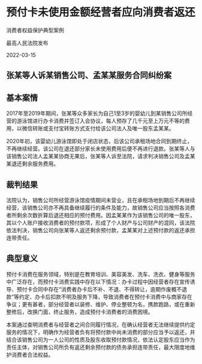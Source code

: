 # 预付卡未使用金额经营者应向消费者返还

消费者权益保护典型案例

最高人民法院发布

2022-03-15

  

## 张某等人诉某销售公司、孟某某服务合同纠纷案

## 基本案情

2017年至2019年期间，张某等众多家长为自己1至3岁的婴幼儿到某销售公司所经营的游泳馆进行办卡消费并签订入会协议，每人预存了几千元至上万元不等的费用，以微信转账或支付宝转账方式支付给该公司法人及唯一股东孟某某。

2020年初，该婴幼儿游泳馆即处于闭店状态，后该公司承租场地合同到期终止，不再继续经营。该公司在退还部分家长未使用费用后便不再进行退款。张某等人与该销售公司法人孟某某协商无果后，张某等人诉至法院，请求判决销售公司及孟某某退还剩余服务费用。

## 裁判结果

法院认为，销售公司所经营游泳馆疫情期间未营业，且在承租场地到期后不再继续经营，该销售公司亦不再具备继续履行的条件及能力，故销售公司应当按照各消费者所剩余次数折算后退还相应的预付费用。因孟某某作为该销售公司的唯一股东，其以个人账户接收消费者的预付款项，形成了个人财产与公司财产的混同，该法院依法判决，销售公司向张某等人返还剩余预付款，孟某某对上述预付款的返还承担连带责任。

## 典型意义

预付卡消费在服务领域，特别是在教育培训、美容美发、洗车、洗衣、健身等服务中广泛存在，而预付卡消费实践中存在以下情况：办卡过程中因经营者存在宣传诱导、预付卡合同中存在“消费者办卡后不补、不退、不得转让，逾期作废概不退款”等约定、办卡后扣款不明及服务下降，导致消费者在预付卡消费中与商家存在争议；更有甚者，部分经营者以装修、维护、停业整顿为名，携款跑路，或在重新整修后，改换门面，终止服务，造成预付卡消费者的消费困境。

本案通过查明消费者与经营者之间合同履行情况，在确认经营者无法继续提供约定服务的情况下，明确作为经营者负有将预付款中尚未消费的部分应当予以返还，并结合该销售公司为一人公司的性质及股东收取预付款情况，依法认定股东应当作为责任主体，对销售公司所负有返还剩余预付款的债务承担连带责任，最大限度地维护消费者合法权益。